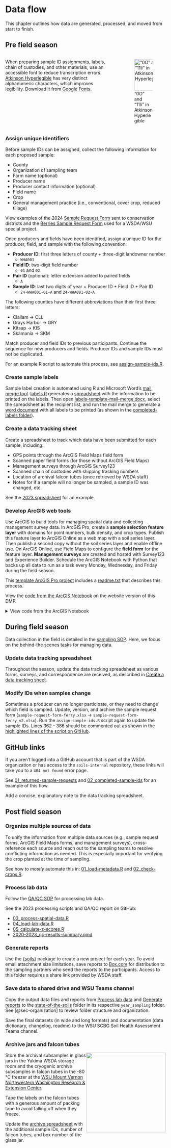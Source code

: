 # Data flow {#sec-flow}

 This chapter outlines how data are generated, processed, and moved from start to finish.

## Pre field season

:::: {.columns}

::: {.column width="68%"}
When preparing sample ID assignments, labels, chain of custodies, and other materials, use an accessible font to reduce transcription errors. [Atkinson Hyperlegible](https://brailleinstitute.org/freefont) has very distinct alphanumeric characters, which improves legibility. Download it from [Google Fonts](https://fonts.google.com/specimen/Atkinson+Hyperlegible).
:::

::: {.column width="2%"}
:::

::: {.column width="30%"}
!["0O" and "11li" in Atkinson Hyperlegible](images/atkinson-hyperlegible.png){width="100px"}
:::

::::

### Assign unique identifiers

Before sample IDs can be assigned, collect the following information for each proposed sample:

-   County
-   Organization of sampling team
-   Farm name (optional)
-   Producer name
-   Producer contact information (optional)
-   Field name
-   Crop
-   General management practice (i.e., conventional, cover crop, reduced tillage)

View examples of the 2024 [Sample Request Form](Y:/NRAS/soil-health-initiative/state-of-the-soils/2024_sampling/sample-id-assignments/sample-request-form.xlsx) sent to conservation districts and the [Berries Sample Request Form](Y:/NRAS/soil-health-initiative/state-of-the-soils/2023_sampling/sample-id-assignments/berries/sample-request-form-berries.xlsx) used for a WSDA/WSU special project.

Once producers and fields have been identified, assign a unique ID for the producer, field, and sample with the following convention:

-   **Producer ID**: first three letters of county + three-digit landowner number
    -   `WHA001`
-   **Field ID**: two-digit field number
    -   `01` and `02`
-   **Pair ID** (optional): letter extension added to paired fields
    -   `A`
-   **Sample ID**: last two digits of year + Producer ID + Field ID + Pair ID
    -   `24-WHA001-01-A` and `24-WHA001-02-A`

The following counties have different abbreviations than their first three letters:

-   Clallam → CLL
-   Grays Harbor → GRY
-   Kitsap → KIS
-   Skamania → SKM

Match producer and field IDs to previous participants. Continue the sequence for new producers and fields. Producer IDs and sample IDs must not be duplicated.

For an example R script to automate this process, see [assign-sample-ids.R](Y:/NRAS/soil-health-initiative/state-of-the-soils/2023_sampling/sample-id-assignments/assign-sample-ids.R).

### Create sample labels

Sample label creation is automated using R and Microsoft Word's [mail merge tool](https://support.microsoft.com/en-us/topic/how-to-use-the-mail-merge-feature-in-word-to-create-and-to-print-form-letters-that-use-the-data-from-an-excel-worksheet-d8709e29-c106-2348-7e38-13eecc338679). [labels.R](Y:/NRAS/soil-health-initiative/state-of-the-soils/2023_sampling/labels/labels.R) generates a [spreadsheet](Y:/NRAS/soil-health-initiative/state-of-the-soils/2023_sampling/labels/combined-labels.xlsx) with the information to be printed on the labels. Then open [labels-template-mail-merge.docx](Y:/NRAS/soil-health-initiative/state-of-the-soils/2023_sampling/labels/labels-template-mail-merge.docx), select the spreadsheet as the recipient list, and run the mail merge to generate a [word document](Y:/NRAS/soil-health-initiative/state-of-the-soils/2023_sampling/labels/all-labels-combined.docx) with all labels to be printed (as shown in the [completed-labels folder](Y:/NRAS/soil-health-initiative/state-of-the-soils/2023_sampling/labels/completed-labels)).

### Create a data tracking sheet

Create a spreadsheet to track which data have been submitted for each sample, including:

-   GPS points through the ArcGIS Field Maps field form
-   Scanned paper field forms (for those without ArcGIS Field Maps)
-   Management surveys through ArcGIS Survey123
-   Scanned chain of custodies with shipping tracking numbers
-   Location of archival falcon tubes (once retrieved by WSDA staff)
-   Notes for if a sample will no longer be sampled, a sample ID was changed, etc.

See the [2023 spreadsheet](Y:/NRAS/soil-health-initiative/state-of-the-soils/2023_sampling/2023_data-tracking.xlsx) for an example.

### Develop ArcGIS web tools

Use ArcGIS to build tools for managing spatial data and collecting management survey data. In ArcGIS Pro, create a **sample selection feature layer** with domains for point numbers, bulk density, and crop types. Publish this feature layer to ArcGIS Online as a web map with a soil series layer. Then publish a second copy without the soil series layer and enable offline use. On ArcGIS Online, use Field Maps to configure the **field form** for the feature layer. **Management surveys** are created and hosted with Survey123 and Experience Builder. Schedule the ArcGIS Notebook with Python that backs up all data to run as a task every Monday, Wednesday, and Friday during the field season.

This [template ArcGIS Pro project](K:/NRAS/Arc_Data/soil-health/washi-gis-projects/template-soil-sample-points) includes a [readme.txt](K:/NRAS/Arc_Data/soil-health/washi-gis-projects/template-soil-sample-points/readme.txt) that describes this process.

::: {.content-visible when-format="docx"}
View the [code from the ArcGIS Notebook](https://wa-department-of-agriculture.github.io/washi-dmp/flow.html#develop-arcgis-web-tools) on the website version of this DMP.
:::

::: {.content-visible when-format="html"}
<details>

<summary>View code from the ArcGIS Notebook</summary>

``` python
import arcgis
from arcgis.gis import GIS
import datetime as dt
from datetime import timezone, timedelta
gis = GIS("home")

folder_path = '/arcgis/home/backups/2023/points'
title = "2023*"
owner = "jryan_NRAS"
items = gis.content.search(query = "title:" + title + " AND owner:" + owner,
                          item_type='Feature Layer')
print(str(len(items)) + " items will be backed up to " + folder_path +". See the list below:")
items

def download_as_fgdb(item_list, backup_location):
    for item in item_list:
        try:
            if 'View Service' in item.typeKeywords:
                print(item.title + " is view, not downloading")
            else: 
                print("Downloading " + item.title)
                version = dt.datetime.now(timezone(timedelta(hours=-8))).strftime("%Y-%m-%d")
                result = item.export(item.title + "_" + version, "File Geodatabase")
                result.download(backup_location)
                result.delete()
                print("Successfully downloaded " + item.title)
        except:
            print("An error occurred downloading " + item.title)
    print("The function has completed")

download_as_fgdb(items, folder_path)

folder_path = '/arcgis/home/backups/2023/surveys'
title = "2023 * Survey* Production"
owner = "dgelardi_NRAS"
items = gis.content.search(query = "title:" + title + " AND owner:" + owner,
                          item_type='Feature Layer')
print(str(len(items)) + " items will be backed up to " + folder_path +". See the list below:")
items

def download_as_fgdb(item_list, backup_location):
    for item in item_list:
        try:
            if 'View Service' in item.typeKeywords:
                print(item.title + " is view, not downloading")
            else: 
                print("Downloading " + item.title)
                version = dt.datetime.now(timezone(timedelta(hours=-8))).strftime("%Y-%m-%d")
                result = item.export(item.title + "_" + version, "CSV")
                result.download(backup_location)
                result.delete()
                print("Successfully downloaded " + item.title)
        except:
            print("An error occurred downloading " + item.title)
    print("The function has completed")

download_as_fgdb(items, folder_path)
```

</details>
:::

## During field season

Data collection in the field is detailed in the [sampling SOP](Y:/NRAS/soil-health-initiative/state-of-the-soils/sop/sampling). Here, we focus on the behind-the scenes tasks for managing data.

### Update data tracking spreadsheet

Throughout the season, update the data tracking spreadsheet as various forms, surveys, and correspondence are received, as described in [Create a data tracking sheet].

### Modify IDs when samples change

Sometimes a producer can no longer participate, or they need to change which field is sampled. Update, version, and archive the sample request form (`sample-request-form-ferry.xlsx` → `sample-request-form-ferry_v2.xlsx`). Run the `assign-sample-ids.R` script again to update the sample IDs. Lines 362 - 386 should be commented out as shown in the [highlighted lines of the script on GitHub](https://github.com/WA-Department-of-Agriculture/soils-internal/blob/2f7ed5a621a7254835b3f3126acecf0c6ed72b00/R/assign_sample_ids.R#L362-L386). 

::: callout-warning
## GitHub links

If you aren't logged into a GitHub account that is part of the WSDA organization or has access to the `soils-internal` repository, these links will take you to a `404 not found` error page.
:::

See [01_returned-sample-requests](Y:/NRAS/soil-health-initiative/state-of-the-soils/2023_sampling/sample-id-assignments/01_returned-sample-requests) and [02_completed-sample-ids](Y:/NRAS/soil-health-initiative/state-of-the-soils/2023_sampling/sample-id-assignments/02_completed-sample-ids) for an example of this flow.

Add a concise, explanatory note to the data tracking spreadsheet.

## Post field season

### Organize multiple sources of data

To unify the information from multiple data sources (e.g., sample request forms, ArcGIS Field Maps forms, and management surveys), cross-reference each source and reach out to the sampling teams to resolve conflicting information as needed. This is especially important for verifying the crop planted at the time of sampling.

See how to *mostly* automate this in: [01_load-metadata.R](https://github.com/WA-Department-of-Agriculture/soils-internal/blob/2f7ed5a621a7254835b3f3126acecf0c6ed72b00/R/01_loadMetadata.R) and [02_check-crops.R](https://github.com/WA-Department-of-Agriculture/soils-internal/blob/2f7ed5a621a7254835b3f3126acecf0c6ed72b00/R/02_checkCrops.R).

### Process lab data

Follow the [QA/QC SOP](Y:/NRAS/soil-health-initiative/state-of-the-soils/sop/qc/2022_washi-qc-sop.docx) for processing lab data.

See the 2023 processing scripts and QA/QC report on GitHub:

-   [03_process-spatial-data.R](https://github.com/WA-Department-of-Agriculture/soils-internal/blob/2f7ed5a621a7254835b3f3126acecf0c6ed72b00/R/03_processSpatialData.R)
-   [04_load-lab-data.R](https://github.com/WA-Department-of-Agriculture/soils-internal/blob/2f7ed5a621a7254835b3f3126acecf0c6ed72b00/R/04_loadLabData.R)
-   [05_calculate-z-scores.R](https://github.com/WA-Department-of-Agriculture/soils-internal/blob/main/R/05_calculateZScores.R)
-   [2020-2023_qc-results-summary.qmd](https://github.com/WA-Department-of-Agriculture/soils-internal/blob/main/inst/2020-2023_QCresultsSummary.qmd)

### Generate reports

Use the [{soils}](https://github.com/WA-Department-of-Agriculture/soils) package to create a new project for each year. To avoid email attachment size limitations, save reports to [Box.com](https://agriculture.app.box.com/folder/136923153810?s=l3q9zq2p4yv38891d3q3753ybs6t0lec) for distribution to the sampling partners who send the reports to the participants. Access to this folder requires a share link provided by WSDA staff.

### Save data to shared drive and WSU Teams channel

Copy the output data files and reports from [Process lab data] and [Generate reports] to the [state-of-the-soils](Y:/NRAS/soil-health-initiative/state-of-the-soils) folder in its respective `year_sampling` folder. See [@sec-organization] to review folder structure and organization.

Save the final datasets (in wide and long formats) and documentation (data dictionary, changelog, readme) to the WSU SCBG Soil Health Assessment Teams channel.

### Archive jars and falcon tubes

![](images/cryo-labels.jpg){style="float:right" width=250 fig-alt="Falcon tubes from a -80 °C freezer with the labels starting to peel off."}Store the archival subsamples in glass jars in the Yakima WSDA storage room and the cryogenic archive subsamples in falcon tubes in the -80 °C freezer at the [WSU Mount Vernon Northwestern Washington Research & Extension Center](https://mtvernon.wsu.edu/).

Tape the labels on the falcon tubes with a generous amount of packing tape to avoid falling off when they freeze.

Update the [archive spreadsheet](Y:/NRAS/soil-health-initiative/state-of-the-soils/archived-sample-inventory.xlsx) with the additional sample IDs, number of falcon tubes, and box number of the glass jar.


